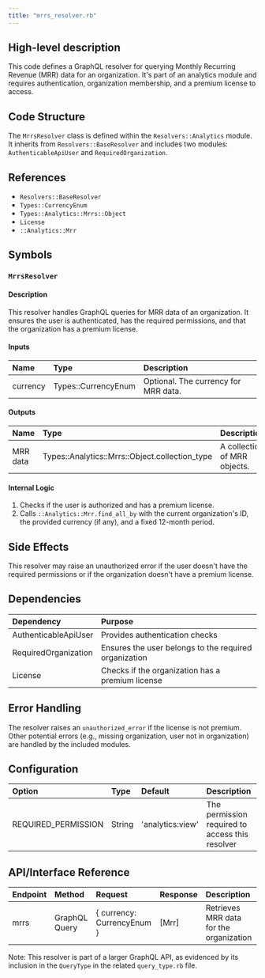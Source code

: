 ```yaml
---
title: "mrrs_resolver.rb"
---
```


## High-level description
This code defines a GraphQL resolver for querying Monthly Recurring Revenue (MRR) data for an organization. It's part of an analytics module and requires authentication, organization membership, and a premium license to access.

## Code Structure
The `MrrsResolver` class is defined within the `Resolvers::Analytics` module. It inherits from `Resolvers::BaseResolver` and includes two modules: `AuthenticableApiUser` and `RequiredOrganization`.

## References
- `Resolvers::BaseResolver`
- `Types::CurrencyEnum`
- `Types::Analytics::Mrrs::Object`
- `License`
- `::Analytics::Mrr`

## Symbols

### `MrrsResolver`
#### Description
This resolver handles GraphQL queries for MRR data of an organization. It ensures the user is authenticated, has the required permissions, and that the organization has a premium license.

#### Inputs
| Name | Type | Description |
|:-----|:-----|:------------|
| currency | Types::CurrencyEnum | Optional. The currency for MRR data. |

#### Outputs
| Name | Type | Description |
|:-----|:-----|:------------|
| MRR data | Types::Analytics::Mrrs::Object.collection_type | A collection of MRR objects. |

#### Internal Logic
1. Checks if the user is authorized and has a premium license.
2. Calls `::Analytics::Mrr.find_all_by` with the current organization's ID, the provided currency (if any), and a fixed 12-month period.

## Side Effects
This resolver may raise an unauthorized error if the user doesn't have the required permissions or if the organization doesn't have a premium license.

## Dependencies
| Dependency | Purpose |
|:-----------|:--------|
| AuthenticableApiUser | Provides authentication checks |
| RequiredOrganization | Ensures the user belongs to the required organization |
| License | Checks if the organization has a premium license |

## Error Handling
The resolver raises an `unauthorized_error` if the license is not premium. Other potential errors (e.g., missing organization, user not in organization) are handled by the included modules.

## Configuration
| Option | Type | Default | Description |
|:-------|:-----|:--------|:------------|
| REQUIRED_PERMISSION | String | 'analytics:view' | The permission required to access this resolver |

## API/Interface Reference
| Endpoint | Method | Request | Response | Description |
|:---------|:-------|:--------|:---------|:------------|
| mrrs | GraphQL Query | \{ currency: CurrencyEnum \} | [Mrr] | Retrieves MRR data for the organization |

Note: This resolver is part of a larger GraphQL API, as evidenced by its inclusion in the `QueryType` in the related `query_type.rb` file.
